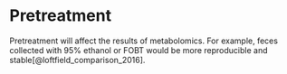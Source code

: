 # Pretreatment

Pretreatment will affect the results of metabolomics. For example, feces collected with 95% ethanol or FOBT would be more reproducible and stable[@loftfield_comparison_2016].